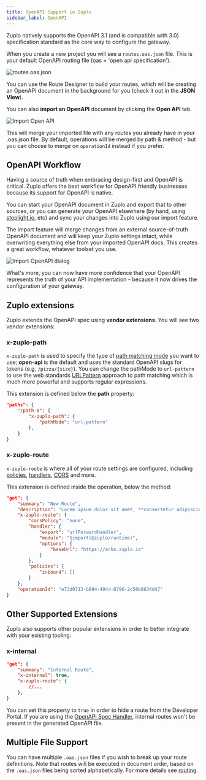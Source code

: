 ```yaml
---
title: OpenAPI Support in Zuplo
sidebar_label: OpenAPI
---
```


Zuplo natively supports the OpenAPI 3.1 (and is compatible with 3.0)
specification standard as the core way to configure the gateway.

When you create a new project you will see a `routes.oas.json` file. This is
your default OpenAPI routing file (oas = 'open api specification').

![routes.oas.json](../../public/media/open-api/image.png)

You can use the Route Designer to build your routes, which will be creating an
OpenAPI document in the background for you (check it out in the **JSON View**).

You can also **import an OpenAPI** document by clicking the **Open API** tab.

![Import Open API](../../public/media/open-api/image-1.png)

This will merge your imported file with any routes you already have in your
.oas.json file. By default, operations will be merged by path & method - but you
can choose to merge on `operationId` instead if you prefer.

## OpenAPI Workflow

Having a source of truth when embracing design-first and OpenAPI is critical.
Zuplo offers the best workflow for OpenAPI friendly businesses because its
support for OpenAPI is native.

You can start your OpenAPI document in Zuplo and export that to other sources,
or you can generate your OpenAPI elsewhere (by hand, using
[stoplight.io](https://stoplight.io), etc) and sync your changes into Zuplo
using our import feature.

The import feature will merge changes from an external source-of-truth OpenAPI
document and will keep your Zuplo settings intact, while overwriting everything
else from your imported OpenAPI docs. This creates a great workflow, whatever
toolset you use.

![Import OpenAPI dialog](../../public/media/open-api/28512107-8c41-4974-8319-c9ec50734331.png)

What's more, you can now have more confidence that your OpenAPI represents the
truth of your API implementation - because it now drives the configuration of
your gateway.

## Zuplo extensions

Zuplo extends the OpenAPI spec using **vendor extensions**. You will see two
vendor extensions:

### x-zuplo-path

`x-zuplo-path` is used to specify the type of
[path matching mode](./routing.mdx) you want to use; **open-api** is the default
and uses the standard OpenAPI slugs for tokens (e.g. `/pizza/{size}`). You can
change the pathMode to `url-pattern` to use the web standards
[URLPattern](https://developer.mozilla.org/en-US/docs/Web/API/URLPattern)
approach to path matching which is much more powerful and supports regular
expressions.

This extension is defined below the **path** property:

```json
"paths": {
    "/path-0": {
        "x-zuplo-path": {
            "pathMode": "url-pattern"
        },
    }
}
```

### x-zuplo-route

`x-zuplo-route` is where all of your route settings are configured, including
[policies](/docs/policies), [handlers](/docs/handlers/openapi.mdx),
[CORS](../programmable-api/custom-cors-policy.mdx) and more.

This extension is defined inside the operation, below the method:

```json
"get": {
    "summary": "New Route",
    "description": "Lorem ipsum dolor sit amet, **consectetur adipiscing** elit, sed do `eiusmod tempor` incididunt ut labore et dolore magna aliqua.",
    "x-zuplo-route": {
        "corsPolicy": "none",
        "handler": {
            "export": "urlForwardHandler",
            "module": "$import(@zuplo/runtime)",
            "options": {
                "baseUrl": "https://echo.zuplo.io"
            }
        },
        "policies": {
            "inbound": []
        }
    },
    "operationId": "e73d0713-b894-494d-8796-2c50b8634d47"
}
```

## Other Supported Extensions

Zuplo also supports other popular extensions in order to better integrate with
your existing tooling.

### x-internal

```json
"get": {
    "summary": "Internal Route",
    "x-internal": true,
    "x-zuplo-route": {
        //...
    },
}
```

You can set this property to `true` in order to hide a route from the Developer
Portal. If you are using the [OpenAPI Spec Handler](../handlers/openapi.mdx),
internal routes won't be present in the generated OpenAPI file.

## Multiple File Support

You can have multiple `.oas.json` files if you wish to break up your route
definitions. Note that routes will be executed in document order, based on the
`.oas.json` files being sorted alphabetically. For more details see
[routing](./routing.mdx).
